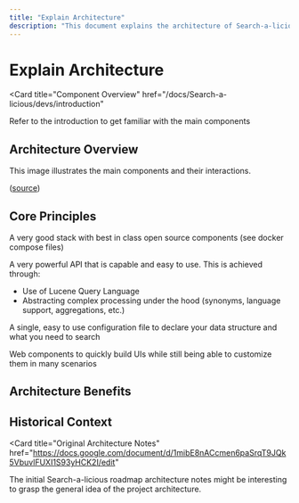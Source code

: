 ```yaml
---
title: "Explain Architecture"
description: "This document explains the architecture of Search-a-licious, detailing its main components, their interactions, and the underlying principles that enable powerful search capabilities, easy configuration, and flexible UI development."
---
```



# Explain Architecture

<Card
  title="Component Overview"
  href="/docs/Search-a-licious/devs/introduction"
>
  Refer to the introduction to get familiar with the main components
</Card>

## Architecture Overview

<Callout type="info">
  This image illustrates the main components and their interactions.
</Callout>

<AnimatedSvg
  src="../assets/architecture-diagram.drawio.svg"
  alt="Search-a-licious Architecture diagram"
  width="601px"
  height="441px"
  viewBox="-0.5 -0.5 601 441"
/>

([source](../assets/architecture-diagram.drawio))

<DrawioViewer
  src="../assets/architecture-diagram.drawio"
  alt="Search-a-licious Architecture diagram"
  height="600px"
/>

## Core Principles

<Steps>
<Step title="Best-in-Class Stack">

A very good stack with best in class open source components (see docker compose files)

</Step>
<Step title="Powerful API">

A very powerful API that is capable and easy to use. This is achieved through:

- Use of Lucene Query Language
- Abstracting complex processing under the hood (synonyms, language support, aggregations, etc.)

</Step>
<Step title="Simple Configuration">

A single, easy to use configuration file to declare your data structure and what you need to search

</Step>
<Step title="Flexible UI Components">

Web components to quickly build UIs while still being able to customize them in many scenarios

</Step>
</Steps>

## Architecture Benefits

<Cards>
  <Card
    title="Scalability"
    description="Built on proven open source technologies"
  />
  <Card
    title="Flexibility"
    description="Easy customization and integration options"
  />
  <Card
    title="Simplicity"
    description="Single configuration file for complete setup"
  />
  <Card
    title="Power"
    description="Advanced search capabilities with simple interfaces"
  />
</Cards>

## Historical Context

<Card
  title="Original Architecture Notes"
  href="https://docs.google.com/document/d/1mibE8nACcmen6paSrqT9JQk5VbuvlFUXI1S93yHCK2I/edit"
>
  The initial Search-a-licious roadmap architecture notes might be interesting
  to grasp the general idea of the project architecture.
</Card>
